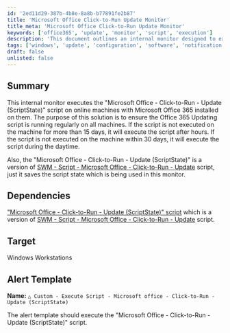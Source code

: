 ```yaml
---
id: '2ed11d29-387b-4b8e-8a8b-b77891fe2b87'
title: 'Microsoft Office Click-to-Run Update Monitor'
title_meta: 'Microsoft Office Click-to-Run Update Monitor'
keywords: ['office365', 'update', 'monitor', 'script', 'execution']
description: 'This document outlines an internal monitor designed to execute the Microsoft Office Click-to-Run Update script on online machines with Microsoft Office 365 installed. It ensures the update script runs regularly, executing after hours if not run in 15 days and during the day if not run in 30 days.'
tags: ['windows', 'update', 'configuration', 'software', 'notification']
draft: false
unlisted: false
---
```

## Summary

This internal monitor executes the "Microsoft Office - Click-to-Run - Update (ScriptState)" script on online machines with Microsoft Office 365 installed on them. The purpose of this solution is to ensure the Office 365 Updating script is running regularly on all machines. If the script is not executed on the machine for more than 15 days, it will execute the script after hours. If the script is not executed on the machine within 30 days, it will execute the script during the daytime.

Also, the "Microsoft Office - Click-to-Run - Update (ScriptState)" is a version of [SWM - Script - Microsoft Office - Click-to-Run - Update](https://proval.itglue.com/DOC-5078775-8141293) script, just it saves the script state which is being used in this monitor.

## Dependencies

["Microsoft Office - Click-to-Run - Update (ScriptState)" script](https://proval.itglue.com/DOC-5078775-14166219) which is a version of [SWM - Script - Microsoft Office - Click-to-Run - Update](https://proval.itglue.com/DOC-5078775-8141293) script.

## Target

Windows Workstations

## Alert Template

**Name:** `△ Custom - Execute Script - Microsoft office - Click-to-Run - Update (ScriptState)`

The alert template should execute the "Microsoft Office - Click-to-Run - Update (ScriptState)" script.













